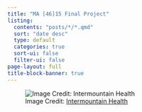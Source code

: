 ```yaml
---
title: "MA [46]15 Final Project"
listing:
  contents: "posts/*/*.qmd"
  sort: "date desc"
  type: default
  categories: true
  sort-ui: false
  filter-ui: false
page-layout: full
title-block-banner: true
---
```


![Image Credit: [Intermountain Health](https://intermountainhealthcare.org/services/behavioral-health)](images/index-header.png)



